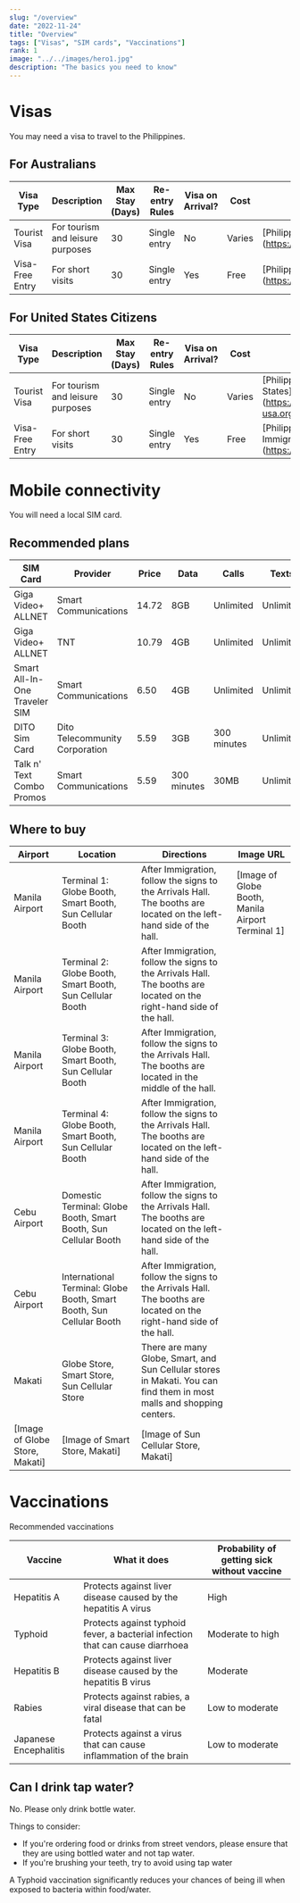 ```yaml
---
slug: "/overview"
date: "2022-11-24"
title: "Overview"
tags: ["Visas", "SIM cards", "Vaccinations"]
rank: 1
image: "../../images/hero1.jpg"
description: "The basics you need to know"
---
```


# Visas

You may need a visa to travel to the Philippines. 

## For Australians

| Visa Type               | Description                      | Max Stay (Days) | Re-entry Rules | Visa on Arrival? | Cost  | Source URL                                                             |
|-------------------------|----------------------------------|-----------------|----------------|------------------|-------|------------------------------------------------------------------------|
| Tourist Visa            | For tourism and leisure purposes | 30              | Single entry   | No               | Varies| [Philippine Embassy in Australia](<OutboundLink>https://www.philembassy.org.au</OutboundLink>)      |
| Visa-Free Entry         | For short visits                 | 30              | Single entry   | Yes              | Free  | [Philippine Bureau of Immigration](<OutboundLink>https://www.immigration.gov.ph</OutboundLink>)     |

## For United States Citizens

| Visa Type               | Description                      | Max Stay (Days) | Re-entry Rules | Visa on Arrival? | Cost  | Source URL                                                             |
|-------------------------|----------------------------------|-----------------|----------------|------------------|-------|------------------------------------------------------------------------|
| Tourist Visa            | For tourism and leisure purposes | 30              | Single entry   | No               | Varies| [Philippine Embassy in the United States](<OutboundLink>https://www.philippineembassy-usa.org</OutboundLink>) |
| Visa-Free Entry         | For short visits                 | 30              | Single entry   | Yes              | Free  | [Philippine Bureau of Immigration](<OutboundLink>https://www.immigration.gov.ph</OutboundLink>)     |

# Mobile connectivity

You will need a local SIM card. 

## Recommended plans

| SIM Card | Provider | Price | Data | Calls | Texts | Validity |
|---|---|---|---|---|---|---|
| Giga Video+ ALLNET | Smart Communications | <Currency>14.72</Currency> | 8GB | Unlimited | Unlimited | 30 days |
| Giga Video+ ALLNET | TNT | <Currency>10.79</Currency> | 4GB | Unlimited | Unlimited | 30 days |
| Smart All-In-One Traveler SIM | Smart Communications | <Currency>6.50</Currency> | 4GB | Unlimited | Unlimited | 7 days |
| DITO Sim Card | Dito Telecommunity Corporation | <Currency>5.59</Currency> | 3GB | 300 minutes | Unlimited | 30 days |
| Talk n' Text Combo Promos | Smart Communications | <Currency>5.59</Currency> | 300 minutes | 30MB | Unlimited | 30 days |

## Where to buy

| Airport | Location | Directions | Image URL |
|---|---|---|---|
| Manila Airport | Terminal 1: Globe Booth, Smart Booth, Sun Cellular Booth | After Immigration, follow the signs to the Arrivals Hall. The booths are located on the left-hand side of the hall. | [Image of Globe Booth, Manila Airport Terminal 1] |
| Manila Airport | Terminal 2: Globe Booth, Smart Booth, Sun Cellular Booth | After Immigration, follow the signs to the Arrivals Hall. The booths are located on the right-hand side of the hall. |
| Manila Airport | Terminal 3: Globe Booth, Smart Booth, Sun Cellular Booth | After Immigration, follow the signs to the Arrivals Hall. The booths are located in the middle of the hall. |
| Manila Airport | Terminal 4: Globe Booth, Smart Booth, Sun Cellular Booth | After Immigration, follow the signs to the Arrivals Hall. The booths are located on the left-hand side of the hall. |
| Cebu Airport | Domestic Terminal: Globe Booth, Smart Booth, Sun Cellular Booth | After Immigration, follow the signs to the Arrivals Hall. The booths are located on the left-hand side of the hall. |
| Cebu Airport | International Terminal: Globe Booth, Smart Booth, Sun Cellular Booth | After Immigration, follow the signs to the Arrivals Hall. The booths are located on the right-hand side of the hall. |
| Makati | Globe Store, Smart Store, Sun Cellular Store | There are many Globe, Smart, and Sun Cellular stores in Makati. You can find them in most malls and shopping centers. |
[Image of Globe Store, Makati] | [Image of Smart Store, Makati] | [Image of Sun Cellular Store, Makati] |


# Vaccinations

Recommended vaccinations

| Vaccine | What it does | Probability of getting sick without vaccine |
|---|---|---|
| Hepatitis A | Protects against liver disease caused by the hepatitis A virus | High |
| Typhoid | Protects against typhoid fever, a bacterial infection that can cause diarrhoea | Moderate to high |
| Hepatitis B | Protects against liver disease caused by the hepatitis B virus | Moderate |
| Rabies | Protects against rabies, a viral disease that can be fatal | Low to moderate |
| Japanese Encephalitis | Protects against a virus that can cause inflammation of the brain | Low to moderate |

## Can I drink tap water?

No. Please only drink bottle water. 

Things to consider: 

- If you're ordering food or drinks from street vendors, please ensure that they are using bottled water and not tap water. 
- If you're brushing your teeth, try to avoid using tap water

A Typhoid vaccination significantly reduces your chances of being ill when exposed to bacteria within food/water.
